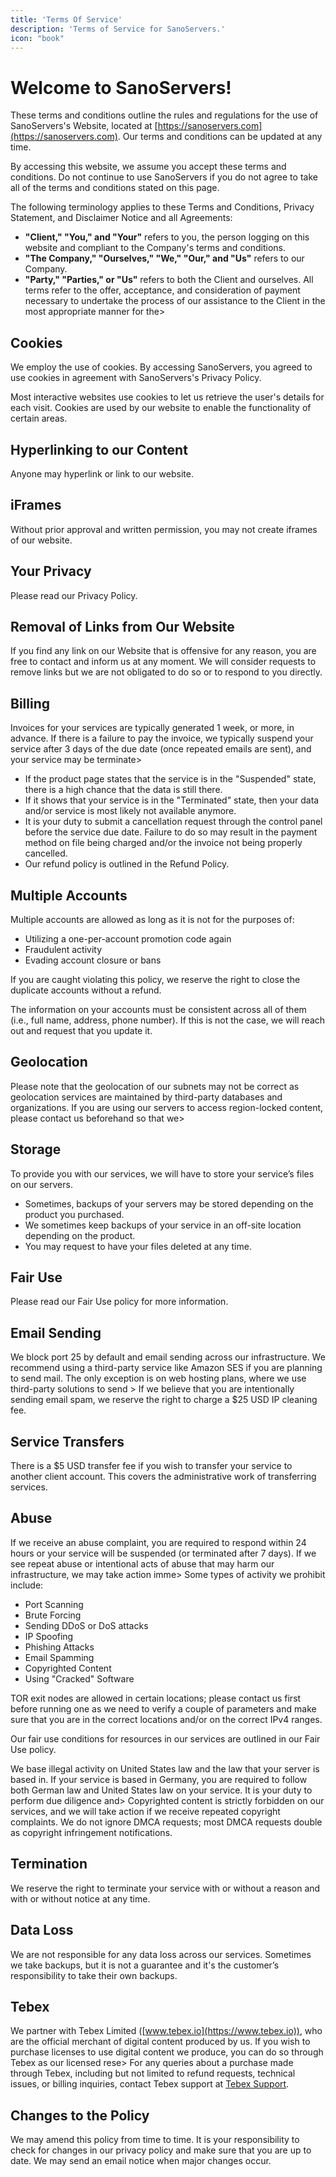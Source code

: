 ```yaml
---
title: 'Terms Of Service'
description: 'Terms of Service for SanoServers.'
icon: "book"
---
```


# Welcome to SanoServers!
These terms and conditions outline the rules and regulations for the use of SanoServers's Website, located at [https://sanoservers.com](https://sanoservers.com). Our terms and conditions can be updated at any time.

By accessing this website, we assume you accept these terms and conditions. Do not continue to use SanoServers if you do not agree to take all of the terms and conditions stated on this page.

The following terminology applies to these Terms and Conditions, Privacy Statement, and Disclaimer Notice and all Agreements:

- **"Client," "You," and "Your"** refers to you, the person logging on this website and compliant to the Company's terms and conditions.
- **"The Company," "Ourselves," "We," "Our," and "Us"** refers to our Company.
- **"Party," "Parties," or "Us"** refers to both the Client and ourselves. All terms refer to the offer, acceptance, and consideration of payment necessary to undertake the process of our assistance to the Client in the most appropriate manner for the>

## Cookies
We employ the use of cookies. By accessing SanoServers, you agreed to use cookies in agreement with SanoServers's Privacy Policy.

Most interactive websites use cookies to let us retrieve the user's details for each visit. Cookies are used by our website to enable the functionality of certain areas.


## Hyperlinking to our Content
Anyone may hyperlink or link to our website.


## iFrames
Without prior approval and written permission, you may not create iframes of our website.


## Your Privacy
Please read our Privacy Policy.


## Removal of Links from Our Website
If you find any link on our Website that is offensive for any reason, you are free to contact and inform us at any moment. We will consider requests to remove links but we are not obligated to do so or to respond to you directly.


## Billing
Invoices for your services are typically generated 1 week, or more, in advance. If there is a failure to pay the invoice, we typically suspend your service after 3 days of the due date (once repeated emails are sent), and your service may be terminate>
- If the product page states that the service is in the "Suspended" state, there is a high chance that the data is still there.
- If it shows that your service is in the "Terminated" state, then your data and/or service is most likely not available anymore.
- It is your duty to submit a cancellation request through the control panel before the service due date. Failure to do so may result in the payment method on file being charged and/or the invoice not being properly cancelled.
- Our refund policy is outlined in the Refund Policy.


## Multiple Accounts
Multiple accounts are allowed as long as it is not for the purposes of:

- Utilizing a one-per-account promotion code again
- Fraudulent activity
- Evading account closure or bans

If you are caught violating this policy, we reserve the right to close the duplicate accounts without a refund.

The information on your accounts must be consistent across all of them (i.e., full name, address, phone number). If this is not the case, we will reach out and request that you update it.


## Geolocation
Please note that the geolocation of our subnets may not be correct as geolocation services are maintained by third-party databases and organizations. If you are using our servers to access region-locked content, please contact us beforehand so that we>

## Storage
To provide you with our services, we will have to store your service’s files on our servers.

- Sometimes, backups of your servers may be stored depending on the product you purchased.
- We sometimes keep backups of your service in an off-site location depending on the product.
- You may request to have your files deleted at any time.

## Fair Use
Please read our Fair Use policy for more information.


## Email Sending
We block port 25 by default and email sending across our infrastructure. We recommend using a third-party service like Amazon SES if you are planning to send mail. The only exception is on web hosting plans, where we use third-party solutions to send >
If we believe that you are intentionally sending email spam, we reserve the right to charge a $25 USD IP cleaning fee.


## Service Transfers
There is a $5 USD transfer fee if you wish to transfer your service to another client account. This covers the administrative work of transferring services.


## Abuse
If we receive an abuse complaint, you are required to respond within 24 hours or your service will be suspended (or terminated after 7 days). If we see repeat abuse or intentional acts of abuse that may harm our infrastructure, we may take action imme>
Some types of activity we prohibit include:

- Port Scanning
- Brute Forcing
- Sending DDoS or DoS attacks
- IP Spoofing
- Phishing Attacks
- Email Spamming
- Copyrighted Content
- Using "Cracked" Software

TOR exit nodes are allowed in certain locations; please contact us first before running one as we need to verify a couple of parameters and make sure that you are in the correct locations and/or on the correct IPv4 ranges.

Our fair use conditions for resources in our services are outlined in our Fair Use policy.

We base illegal activity on United States law and the law that your server is based in. If your service is based in Germany, you are required to follow both German law and United States law on your service. It is your duty to perform due diligence and>
Copyrighted content is strictly forbidden on our services, and we will take action if we receive repeated copyright complaints. We do not ignore DMCA requests; most DMCA requests double as copyright infringement notifications.


## Termination
We reserve the right to terminate your service with or without a reason and with or without notice at any time.


## Data Loss
We are not responsible for any data loss across our services. Sometimes we take backups, but it is not a guarantee and it's the customer’s responsibility to take their own backups.


## Tebex
We partner with Tebex Limited ([www.tebex.io](https://www.tebex.io)), who are the official merchant of digital content produced by us. If you wish to purchase licenses to use digital content we produce, you can do so through Tebex as our licensed rese>
For any queries about a purchase made through Tebex, including but not limited to refund requests, technical issues, or billing inquiries, contact Tebex support at [Tebex Support](https://www.tebex.io/contact/checkout).


## Changes to the Policy
We may amend this policy from time to time. It is your responsibility to check for changes in our privacy policy and make sure that you are up to date. We may send an email notice when major changes occur.
